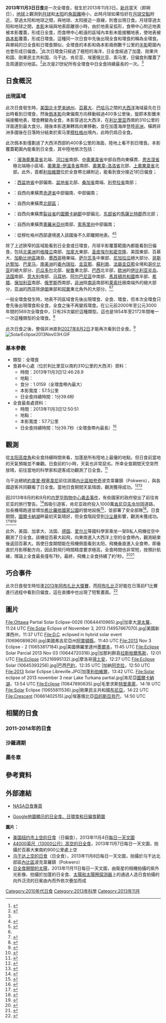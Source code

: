 {{NoteTA
|G1=Toponym
|1=zh-cn:利伯维尔; zh-hk:利伯維爾; zh-tw:自由市
}}
{{Infobox solar eclipse
|year             = 2013
|month            = 11
|day              = 3
|image            =
|caption          = [[加納|加納]][[阿克拉|阿克拉]]的日偏食
|map              = SE2013Nov03H.png
|map_caption      = 2013年11月3日日食路徑圖
|nature           = 全環食
|gamma            = 0.3272
|magnitude        = 1.0159
|saros            = 143
|saros_sequence   = 23
|saros_total      = 72
|duration         = 99.6秒（1分39.6秒）
|location         = [[利比里亞|利比里亞]]西南約310公里的大西洋
|coords           = {{coord|3|29.4|N|11|41.9|W}}
|max_width        = {{convert|57.5|km}}
|start_partial    = 10:04:33.8
|start_total      = 11:05:17.1
|start_central    = 
|greatest_eclipse = 12:46:28.9
|end_central      = 
|end_total        = 
|end_partial      = 
|hour             = 12
|minute           = 46
|second           = 28
|durations        = 
}}

'''2013年11月3日日食'''是一次全環食，發生於2013年11月3日。[[新月|新月]]當天（即朔日），[[地球|地球]]上觀測到[[月球|月球]]和[[太阳|太阳]]的[[角距離|角距離]]極小，此時月球如果恰好在[[月球交點|月球交點]]附近，穿過太阳和地球之間，與地球、太阳接近一直線，則會出現日食。月球穿過太阳和地球之間，[[本影|本影]]末端與地表距離很小時，由於地表呈弧形，食帶中心附近地表被本影覆蓋，形成日全食，而食帶中心較遠的區域內本影未能接觸地表，使地表被[[偽本影|偽本影]]覆蓋，形成日環食。這種同一次日食中先後出現全食和環食的稱為全環食。與單純的日全食和日環食類似，全環食的本影和偽本影兩側數千公里的[[半影|半影]]範圍內也會形成日偏食。<ref name="astron">{{cite web|author=樊忠玉|title=日（月）食|url=http://www.astron.ac.cn/bencandy-51-1630-1.htm|publisher=中国天文科普网|accessdate=2016-01-01|archive-date=2014-09-17|archive-url=https://web.archive.org/web/20140917080048/http://www.astron.ac.cn/bencandy-51-1630-1.htm|dead-url=no}}</ref>此次日環食只經過了極短的海洋，日全食經過了加蓬、刚果共和国、刚果民主共和国、乌干达、肯尼亚、埃塞俄比亚、索马里，日偏食則覆蓋了及周邊部分地區。<ref name="NASAGIF">{{cite web|author=Fred Espenak|title=Hybrid Solar Eclipse of 2013 Nov 03|url=http://eclipse.gsfc.nasa.gov/OH/OHfigures/OH2013-Fig05.pdf|publisher=NASA Eclipse Web Site|accessdate=2016-01-01|archive-date=2016-01-17|archive-url=https://web.archive.org/web/20160117125624/http://eclipse.gsfc.nasa.gov/OH/OHfigures/OH2013-Fig05.pdf|dead-url=no}}{{en}}</ref>此次是21世紀所有全環食中日全食持續最長的一次。<ref name="NASACatalog"/>

== 日食概況 ==
=== 出現區域 ===
此次日食發生時，[[美国|美国]][[北卡罗来纳州|北卡罗来纳州]]、[[百慕大|百慕大]]、[[巴哈马|巴哈马]]之間的[[大西洋|大西洋]]海域最先在日出時看到日環食，然後[[僞本影|僞本影]]向東偏南方向移動經過400多公里後，旋即本影錐末端接觸地表，環食轉變為全食，本影穿過北大西洋，在[[利比里亚|利比里亚]]西南約310公里的洋面達到最大食分。隨後本影逐漸轉爲向東移動，並在加蓬海岸登陸[[非洲|非洲]]，橫跨非洲多國後在日落時分結束於索马里[[穆杜格州|穆杜格州]]境內，此時仍爲日全食。

此次僞本影僅劃過了大西洋西部約400多公里的海面，陸地上看不到日環食。本影覆蓋範圍內能看到日全食，其中陸地依次包括：
*{{GAB}}：[[濱海奧果韋省|濱海奧果韋省]]北端、[[河口省|河口省]]南部、[[中奧果韋省|中奧果韋省]]中部自西向東橫貫、[[恩古涅省|恩古涅省]]極北端極小區域、[[奧果韋-伊溫多省|奧果韋-伊溫多省]]南部、[[奧果韋-洛洛省|奧果韋-洛洛省]]北部、[[上奧果韋省|上奧果韋省]]北部。此外，首都[[利伯維爾|利伯維爾]]位於全食帶北緣附近，能看到食分接近1的日偏食；
*{{COG}}：[[西盆地省_(剛果共和國)|西盆地省]]中部偏南、[[盆地省_(剛果共和國)|盆地省]]北部、[[桑加省|桑加省]]南端、[[利夸拉省|利夸拉省]]南部；
*{{COD}}：自西向東橫貫[[赤道省|赤道省]]中部偏南、{{link-en|東方省 (剛果民主共和國)|Orientale Province|東方省}}中部偏南；
*{{UGA}}：自西向東橫貫[[北部區_(烏干達)|北部區]]；
*{{KEN}}：自西向東橫貫[[裂谷省|裂谷省]]的[[圖爾卡納郡|圖爾卡納郡]]中部偏北、[[东部省_(肯尼亚)|东部省]]的[[馬薩比特郡|馬薩比特郡]]西北部；
*{{ETH}}：自西向東橫貫[[奧羅米亞州|奧羅米亞州]]南部、[[索馬里州|索馬里州]]中部偏南；
*{{SOM}}：從穆杜格州西部邊境進入該國後不久即離開地表。<ref>{{cite web|author=Fred Espenak|title=Hybrid Solar Eclipse of 2013 Nov 03 - Google Maps and Solar Eclipse Paths|url=http://eclipse.gsfc.nasa.gov/SEgoogle/SEgoogle2001/SE2013Nov03Hgoogle.html|publisher=NASA Eclipse Web Site|accessdate=2013-11-24|archive-date=2013-11-26|archive-url=https://web.archive.org/web/20131126220336/http://eclipse.gsfc.nasa.gov/SEgoogle/SEgoogle2001/SE2013Nov03Hgoogle.html|dead-url=yes}}{{en}}</ref><ref>{{cite web|author=Xavier M. Jubier|title=Africa - Eclipse Hybride de Soleil du 3 novembre 2013 - Cartographie Interactive Google (Africa - 2013 November 3 Hybrid Solar Eclipse - Interactive Google Map)|url=http://xjubier.free.fr/site_pages/solar_eclipses/HSE_2013_GoogleMapFull.html|accessdate=2016-01-01|archive-date=2015-03-20|archive-url=https://web.archive.org/web/20150320121005/http://xjubier.free.fr/site_pages/solar_eclipses/HSE_2013_GoogleMapFull.html|dead-url=no}}{{fr}}{{en}}</ref>

除了上述狹窄的區域能看到日全食或日環食，月球半影覆蓋範圍內都能看到日偏食，包括[[北美洲|北美洲]]的[[格陵兰|格陵兰]]南部、[[加拿大|加拿大]]東部、[[圣皮埃尔和密克隆|圣皮埃尔和密克隆]]、美国東部、百慕大、[[加勒比地區|加勒比地區]]諸島、[[墨西哥|墨西哥]]極東端、[[萨尔瓦多|萨尔瓦多]]中東部、[[尼加拉瓜|尼加拉瓜]]絕大部分、[[哥斯达黎加|哥斯达黎加]]、[[巴拿马|巴拿马]]，[[南美洲|南美洲]]的[[委內瑞拉|委內瑞拉]]、[[圭亚那|圭亚那]]、[[蘇利南|蘇利南]]、[[法屬圭亞那|法屬圭亞那]]全境和[[哥伦比亚|哥伦比亚]]的絕大部分、[[厄瓜多尔|厄瓜多尔]]北部、[[秘鲁|秘鲁]]東北部、[[巴西|巴西]]北半部，[[欧洲|欧洲]]的[[伊比利亚半岛|伊比利亚半岛]]、[[法国|法国]]南部、[[意大利|意大利]]南部、[[马耳他|马耳他]]、[[阿尔巴尼亚|阿尔巴尼亚]]中南部、[[馬其頓共和國|馬其頓共和國]]南半部、[[希腊|希腊]]、[[保加利亚|保加利亚]]南部、[[俄罗斯|俄罗斯]]西南部，[[非洲|非洲]]除[[南非|南非]]南部和[[莱索托|莱索托]]極南端外的絕大部分，[[亚洲|亚洲]]的[[西亚|西亚]]除[[伊朗|伊朗]]東部和[[阿曼|阿曼]]東北角外的大部分。<ref name="NASAGIF"/><ref name="NASACatalog">{{cite web|author=Fred Espenak|title=Catalog of Solar Eclipses (2001 to 2100)|url=http://eclipse.gsfc.nasa.gov/SEcat5/SE2001-2100.html|publisher=NASA Eclipse Web Site|accessdate=2016-01-01|archive-date=2008-08-08|archive-url=https://web.archive.org/web/20080808043621/http://eclipse.gsfc.nasa.gov/SEcat5/SE2001-2100.html|dead-url=no}}{{en}}</ref>

一般全環食發生時，地表不同區域會先後出現環食、全食、環食，但本次全環食只會先後出現環食和全食，全食之後不再變爲環食。在公元前2000年至公元3000年間的569次全環食中，只有26次屬於這種類型。這也是1854年至2172年間唯一一次這種類型的全環食。<ref>{{cite web|author=Fred Espenak|title=NASA - Five Millennium Catalog of Hybrid Solar Eclipses|url=http://eclipse.gsfc.nasa.gov/SEcat5/SEhybrid5.html|publisher=NASA Eclipse Web Site|access-date=2016-01-04|archive-url=https://web.archive.org/web/20160307160812/http://eclipse.gsfc.nasa.gov/SEcat5/SEhybrid5.html|archive-date=2016-03-07|dead-url=yes}}{{en}}</ref>

此次日食之後，整個非洲直到[[2027年8月2日日食|2027年8月2日]]才能再次看到日全食。<ref>{{cite web|author=Fred Espenak|title=World Atlas of Solar Eclipse Paths|url=http://eclipse.gsfc.nasa.gov/SEatlas/SEatlas.html|publisher=NASA Eclipse Web Site|accessdate=2016-01-04|archive-date=2016-01-11|archive-url=https://web.archive.org/web/20160111022910/http://eclipse.gsfc.nasa.gov/SEatlas/SEatlas.html|dead-url=no}}{{en}}</ref>
[[File:SolarEclipse2013Nov03H.GIF|thumb]]

=== 基本參數 ===
{{NoteUTC}}
* 類型：全環食
* 食甚中心處（位於利比里亚以南約310公里的大西洋）資料：
** 時間：2013年11月3日12:46:28.9
** 地點：{{coord|3|29.4|N|11|41.9|W}}
** 食分：1.0159（全環食帶內最大）
** 本影寬度：57.5公里
** 日全食持續時間：1分39.6秒
* 全食最長處資料：
** 時間：2013年11月3日12:50:51
** 地點：{{coord|3|1|N|10|30|W}}
** 本影寬度：57.7公里
** 日全食持續時間：1分39.7秒（全環食帶內最長）<ref>{{cite web|author=Fred Espenak|title=Besselian Elements for Hybrid Solar Eclipse of 2013 Nov 03|url=http://eclipse.gsfc.nasa.gov/SEbeselm/SEbeselm2001/SE2013Nov03Hbeselm.html|publisher=NASA Eclipse Web Site|accessdate=2016-01-01|archive-date=2015-12-04|archive-url=https://web.archive.org/web/20151204003649/http://eclipse.gsfc.nasa.gov/SEbeselm/SEbeselm2001/SE2013Nov03Hbeselm.html|dead-url=no}}{{en}}</ref>

== 觀測 ==
從[[太阳高度角|太阳高度角]]和全食持續時間來看，加蓬是所有陸地上最優的地點，但日食前當地的天氣預報並不樂觀。日食前約1小時，天氣也非常惡劣。所幸全食期間天空突然放晴，前往當地的科學家和遊客成功觀測了日全食。<ref>{{cite web|author=Miloslav Druckmüller|title=Total Solar Eclipse 2013, Gabon|url=http://www.zam.fme.vutbr.cz/~druck/eclipse/Ecl2013g/0-info.htm|accessdate=2016-01-03|archive-date=2015-11-14|archive-url=https://web.archive.org/web/20151114093209/http://www.zam.fme.vutbr.cz/~druck/Eclipse/Ecl2013g/0-info.htm|dead-url=no}}{{en}}</ref>

乌干达總統[[約韋里·穆塞韋尼|約韋里·穆塞韋尼]]前往該國[[內比區|內比區]][[帕夸奇|帕夸奇]]波克韋羅鎮（Pokwero），與各國遊客共同觀看了日全食。當地日食期間天氣晴朗，觀測獲得成功。<ref>{{cite web|author=Jakiemusisi|title=Uganda Views Hybrid Solar Eclipse 2013|url=http://ugandatrek.com/uganda-views-hybrid-solar-eclipse-2013/|publisher=Uganda Trekking Holidays|date=2013-11-04|access-date=2016-01-03|archive-url=https://web.archive.org/web/20160304142616/http://ugandatrek.com/uganda-views-hybrid-solar-eclipse-2013/|archive-date=2016-03-04|dead-url=yes}}{{en}}</ref><ref>{{cite web|title=Safari to the centre of the solar system – can you eclipse that?|url=http://muzungubloguganda.com/2013/12/safari-solar-eclipse/|date=2013-12-06|accessdate=2016-01-03|archive-date=2016-03-07|archive-url=https://web.archive.org/web/20160307123342/http://muzungubloguganda.com/2013/12/safari-solar-eclipse/|dead-url=no}}{{en}}</ref>

因2013年8月的{{link-en|奈洛比機場大火|Nairobi airport fire}}和9月的[[内罗毕购物中心袭击事件|内罗毕购物中心袭击事件]]，有些國家的政府發出了前往肯尼亚的旅行警告。<ref>{{cite web|author=Kennedy Kangethe|title=1,000 tourists to watch hybrid solar eclipse in Turkana|url=http://www.capitalfm.co.ke/business/2013/10/1000-tourists-to-watch-hybrid-solar-eclipse-in-turkana/|date=2013-10-02|publisher=Capital Business|accessdate=2016-01-03|archive-date=2016-03-04|archive-url=https://web.archive.org/web/20160304192425/http://www.capitalfm.co.ke/business/2013/10/1000-tourists-to-watch-hybrid-solar-eclipse-in-turkana/|dead-url=no}}{{en}}</ref>爲吸引遊客，肯尼亚政府投入1000萬[[肯尼亞先令|肯尼亞先令]]加固道路，加長機場跑道並增加[[希比羅依國家公園|希比羅依國家公園]]的營地設施<ref>{{cite web|author=Dennis Mbuvi|title=Kenya: Northern Kenya to Offer Best Global View of Nov 3rd Hybrid Eclipse|url=http://allafrica.com/stories/201310040712.html|date=2013-10-04|publisher=AllAfrica|accessdate=2016-01-03|archive-date=2013-10-16|archive-url=https://web.archive.org/web/20131016042328/http://allafrica.com/stories/201310040712.html|dead-url=no}}{{en}}</ref>，並部署了安全部隊<ref>{{cite web|title=Security enhanced in N. Kenya as tourists set to view solar eclipse|url=http://www.globaltimes.cn/content/822037.shtml|work=[[新华社|新华社]]|publisher=[[环球时报|环球时报]]|date=2013-11-02|accessdate=2016-01-03|archive-date=2016-03-04|archive-url=https://web.archive.org/web/20160304111451/http://www.globaltimes.cn/content/822037.shtml|dead-url=no}}{{en}}</ref>。日食期間，[[圖爾卡納湖|圖爾卡納湖]]畔最初天氣晴好，但全食階段受到[[沙尘暴|沙尘暴]]影響，觀測未獲成功。<ref>{{cite web|author=Xavier M. Jubier|title=Eclipse totale de Soleil du 3 novembre 2013 au Kenya (Total Solar Eclipse of 2013 November 3 in Kenya)|url=http://xjubier.free.fr/en/site_pages/solar_eclipses/HSE_20131103_pg02_Eclipse.html|accessdate=2016-01-03|archive-date=2016-03-04|archive-url=https://web.archive.org/web/20160304192049/http://xjubier.free.fr/en/site_pages/solar_eclipses/HSE_20131103_pg02_Eclipse.html|dead-url=no}}{{fr}}{{en}}</ref><ref>{{cite web|author=Jim DeLillo|title=Sandstorm Interrupts Hybrid Eclipse in Kenya|url=http://www.demotix.com/news/3135196/sandstorm-interrupts-hybrid-eclipse-kenya|publisher=Demotix|date=2013-11-03|deadurl=yes|archiveurl=https://web.archive.org/web/20140512050514/http://www.demotix.com/news/3135196/sandstorm-interrupts-hybrid-eclipse-kenya|archivedate=2014-05-12|accessdate=2021-01-23}}{{en}}</ref><ref>{{cite web|title=全球多地“日全环食”奇观|url=http://news.cntv.cn/2013/11/03/VIDE1383493321377346.shtml|date=2013-11-03|publisher=[[央视网|央视网]]|accessdate=2016-01-03|archive-date=2016-03-04|archive-url=https://web.archive.org/web/20160304202254/http://news.cntv.cn/2013/11/03/VIDE1383493321377346.shtml|dead-url=no}}</ref>

此外，美国、加拿大、法国、[[德国|德国]]、[[爱尔兰|爱尔兰]]等國科學家乘坐一架{{link-en|達梭獵鷹900|Dassault Falcon 900}}B私人飛機從空中觀測了日全食。該機從百慕大起飛，向東南進入大西洋上空的全食帶內，觀測結束後返回百慕大。爲使日食期間能在飛機側面看到太阳，飛機垂直進入全食帶，即垂直於月影移動方向，因此對飛行時間精度要求極高，全食時間也非常短，按預計航線，理論上全食最長僅有7秒。最終，飛機上全食持續了約1秒。<ref>{{cite web|author=Ben Cooper|title=Total Solar Eclipse 2013 ... zero seconds?|url=http://www.launchphotography.com/Total_Solar_Eclipse_2013.html|accessdate=2016-01-03|archive-date=2016-01-18|archive-url=https://web.archive.org/web/20160118115525/http://www.launchphotography.com/Total_Solar_Eclipse_2013.html|dead-url=no}}{{en}}</ref><ref>{{cite web|author=Xavier M. Jubier|title=Eclipse totale de Soleil du 3 novembre 2013 en jet privé depuis les Bermudes (Total Solar Eclipse of 2013 November 3 from a private jet leaving Bermuda)|url=http://xjubier.free.fr/site_pages/solar_eclipses/HSE_20131103_pg02_EFlight.html|accessdate=2016-01-03|archive-date=2015-12-08|archive-url=https://web.archive.org/web/20151208135153/http://xjubier.free.fr/site_pages/solar_eclipses/HSE_20131103_pg02_EFlight.html|dead-url=no}}{{fr}}{{en}}</ref>

== 巧合事件 ==
此次日食發生時恰逢[[2013年阿布扎比大獎賽|2013年阿布扎比大獎賽]]，而[[阿布扎比|阿布扎比]]正好能在日落前F1比賽進行過程中看到日偏食，這在直播中也出現了短暫畫面。<ref>{{cite web|author=Tariq Malik|title=Rare hybrid solar eclipse wows world|url=https://www.nbcnews.com/news/photo/rare-hybrid-solar-eclipse-wows-world-flna8C11522138|publisher=[[NBC新聞|NBC新聞]]|date=2013-11-03|accessdate=2020-01-16|archive-date=2020-03-22|archive-url=https://web.archive.org/web/20200322225602/https://www.nbcnews.com/news/photo/rare-hybrid-solar-eclipse-wows-world-flna8C11522138|dead-url=no}}{{en}}</ref>

== 圖片 ==
<gallery>
File:Ottawa Partial Solar Eclipse-0026 (10644410965).jpg|加拿大[[渥太華|渥太華]]，11:24 UTC
File:Solar Eclipse of November 3, 2013 (14957467070).jpg|美國新澤西州{{link-en|自由州立公園|Liberty State Park}}，11:37 UTC
File:D.C. eclipsed in hybrid solar event (10696089826).jpg|美國弗吉尼亞州[[阿靈頓縣_(維吉尼亞州)|阿靈頓縣]]，11:40 UTC
File:2013 Nov 3 Eclipse - 2 (10653817184).jpg|美國佛羅里達州[[墨爾本_(佛羅里達州)|墨爾本]]，11:45 UTC
File:Eclipse Solar Parcial 2013 Nov 03 (10644720316).jpg|加那利群島[[拉斯帕爾馬斯|拉斯帕爾馬斯]]，12:01 UTC
File:Eclipse (25216995132).jpg|摩洛哥[[得土安|得土安]]，12:27 UTC
File:Eclipse Solar (10645393256).jpg|巴西[[巴約_(帕拉伊巴州)|巴約]]，12:35 UTC
|加納[[阿克拉|阿克拉]]，12:50 UTC
File:2013 Solar Eclipse Libreville.JPG|加蓬[[利伯維爾|利伯維爾]]，13:42 UTC.
File:Solar eclipse of 2013 november 3 near Lake Turkana partial.jpg|肯尼亞[[圖爾卡納湖|圖爾卡納湖]]，13:54 UTC
File:Eclipse (10647890635).jpg|毛里求斯[[特里奧萊|特里奧萊]]，14:18 UTC
File:Solar Eclipse (10655811536).jpg|剛果民主共和國[[布尼亞|布尼亞]]，14:22 UTC
File:Crescent (10661402515).jpg|埃塞俄比亞[[亞的斯亞貝巴|亞的斯亞貝巴]]，14:50 UTC
</gallery>

== 相關的日食 ==
=== 2011-2014年的日食 ===
{{Solar eclipse set 2011-2014}}

=== 沙羅週期 ===
{{Solar Saros series 143}}

=== 墨冬章 ===
{{Solar Metonic series 2002 June 10}}

== 參考資料 ==
{{reflist}}

== 外部連結 ==
{{commons cat|Solar eclipse of 2013 November 3}}
{{日食主題}}
* [http://eclipse.gsfc.nasa.gov/solar.html NASA日食專頁]{{Wayback|url=http://eclipse.gsfc.nasa.gov/solar.html |date=20190108200537 }}{{en}}
{{Solar eclipse NASA reference|2001/SE2013Nov03H}}
* [http://xjubier.free.fr/site_pages/solar_eclipses/HSE_2013_GoogleMapFull.html Google地圖顯示的日全食、日環食和日偏食範圍]{{Wayback|url=http://xjubier.free.fr/site_pages/solar_eclipses/HSE_2013_GoogleMapFull.html |date=20150320121005 }}{{fr}}{{en}}

'''圖片：'''
* [https://web.archive.org/web/20160304192405/http://www.phys.ncku.edu.tw/~astrolab/mirrors/apod/ap131104.html 美国纽约市上空的日食]（日偏食），2013年11月4日[[每日一天文圖|每日一天文圖]]
* [https://web.archive.org/web/20160304193104/http://www.phys.ncku.edu.tw/~astrolab/mirrors/apod/ap131107.html 44000英尺（13000公尺）高空的日全食]，2013年11月7日每日一天文圖，拍攝於百慕大東南約900公里處上空
* [https://web.archive.org/web/20160304092957/http://www.phys.ncku.edu.tw/~astrolab/mirrors/apod/ap131108.html 乌干达上空的日食]（日全食），2013年11月8日每日一天文圖，拍攝於乌干达北部區[[內比區|內比區]]波克韋羅鎮（Pokwero）
* [https://web.archive.org/web/20160304202417/http://www.phys.ncku.edu.tw/~astrolab/mirrors/apod/ap131111.html 日全食期間的太陽]，2013年11月11日每日一天文圖，由{{link-en|PROBA2|PROBA2}}衛星的{{link-en|SWAP|SWAP (instrument)}}相機拍攝的紫外光影像、拍攝於加蓬的日全食、[[太陽和太陽圈探测器|太陽和太陽圈探测器]]上的{{link-en|大角度分光日冕儀|Large Angle and Spectrometric Coronagraph}}通過人造日食拍攝的向外泛流的日冕由內而外依次疊加而成

{{Solar eclipses
|nature=全環食
|previous=[[2013年5月10日日食|2013年5月10日日食]]|natureprevious=日環食
|previoussamenature=[[2005年4月8日日食|2005年4月8日日食]]
|next=[[2014年4月29日日食|2014年4月29日日食]]|naturenext=日環食
|nextsamenature=[[2023年4月20日日食|2023年4月20日日食]]
}}
{{日食}}

[[Category:2010年代日食|Category:2010年代日食]]
[[Category:2013年科學|Category:2013年科學]]
[[Category:2013年11月|Category:2013年11月]]